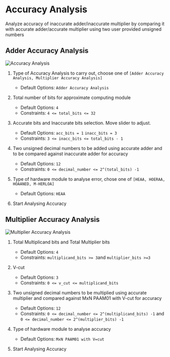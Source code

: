 # Accuracy Analysis

Analyze accuracy of inaccurate adder/inaccurate multiplier by comparing it with accurate adder/accurate multiplier using two user provided unsigned numbers

## Adder Accuracy Analysis

![Accuracy Analysis](/_images/gui_tool/accuracy_analysis.png)

1. Type of Accuracy Analysis to carry out, choose one of `[Adder Accuracy Analysis, Multiplier Accuracy Analysis]`

   - Default Options: `Adder Accuracy Analysis`

2. Total number of bits for approximate computing module

   - Default Options: `4`
   - Constraints: `4 <= total_bits <= 32`

3. Accurate bits and Inaccurate bits selection. Move slider to adjust.

   - Default Options: `acc_bits = 1` `inacc_bits = 3`
   - Constraints: `3 <= inacc_bits <= total_bits - 1`

4. Two unsigned decimal numbers to be added using accurate adder and to be compared against inaccurate adder for accuracy

   - Default Options: `12`
   - Constraints: `0 <= decimal_number <= 2^(total_bits) -1`

5. Type of hardware module to analyse error, chose one of `[HEAA, HOERAA, HOAANED, M-HERLOA]`

   - Default Options: `HEAA`

6. Start Analysing Accuracy

## Multiplier Accuracy Analysis

![Multiplier Accuracy Analysis](/_images/gui_tool/multiplier_accuracy_analysis.png)

1. Total Multiplicand bits and Total Multiplier bits

   - Default Options: `4`
   - Constraints: `multiplicand_bits >= 3`and `multiplier_bits >=3`

2. V-cut

   - Default Options: `3`
   - Constraints: `0 <= v_cut <= multiplicand_bits`

3. Two unsigned decimal numbers to be multiplied using accurate multiplier and compared against MxN PAAM01 with V-cut for accuracy

   - Default Options: `12`
   - Constraints: `0 <= decimal_number <= 2^(multiplicand_bits) -1` and `0 <= decimal_number <= 2^(multiplier_bits) -1`

4. Type of hardware module to analyse accuracy

   - Default Options: `MxN PAAM01 with V=cut`

5. Start Analysing Accuracy
